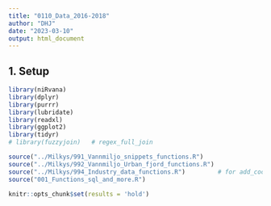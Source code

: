 ```yaml
---
title: "0110_Data_2016-2018"
author: "DHJ"
date: "2023-03-10"
output: html_document
---
```




## 1. Setup  

```r

library(niRvana)
library(dplyr)
library(purrr)
library(lubridate)
library(readxl)
library(ggplot2)
library(tidyr)
# library(fuzzyjoin)   # regex_full_join

source("../Milkys/991_Vannmiljo_snippets_functions.R")
source("../Milkys/992_Vannmiljo_Urban_fjord_functions.R")
source("../Milkys/994_Industry_data_functions.R")         # for add_coordinates()
source("001_Functions_sql_and_more.R")

knitr::opts_chunk$set(results = 'hold')

```

```r



```

